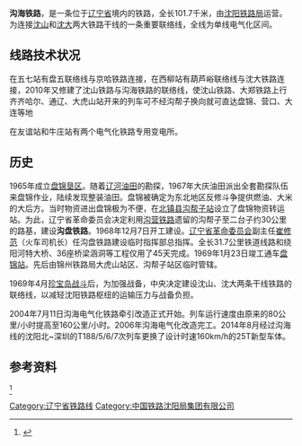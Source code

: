 {{Infobox rail system-route
|box_width=
|rail_name=沟海铁路
|other_name=
|banner_color=
|image=
|imagesize=
|caption=
|system_map=
|mapimage_width=
|map_bgcolor=
|code_name=
|locale={{PRC}}
|service_type=客货两用
|network=
|begin_operation=1971年1月1日
|end_operation=
|operation_note=
|system_length=
|length_in_operation=101.7 km
|total_length=
|line_title=
|lines=
|stations=
|route_title=
|main_route=
|secondary_route=
|branch_route=
|standard=
|main_stations=[[沟帮子站|沟帮子站]]、[[盘锦站|盘锦站]]、[[海城站|海城站]]
|ridership=
|fleet_size=
|max_speed=
|track_gauge=1435毫米（[[标准轨|标准轨]]）
|min_radius=
|max_grade=
|block_signal=
|electrified=
|engine=
|depot=
|operator=
|route_map={{bs-map|inline=1|map=
CONTg~~ ~~ ~~ ~~{{RoutemapRoute|Licon=u|[[沈山铁路|沈山铁路]]往[[山海关站|山海关]]方向}}
HST~~ ~~[[沟帮子站|沟帮子站]]
\ABZgl+l\CONTfq~~ ~~ ~~ ~~{{RoutemapRoute|Licon=r|[[沈山铁路|沈山铁路]]往[[沈阳站|沈阳]]方向}}
CONTgq\ABZg+r\~~ ~~ ~~ ~~{{RoutemapRoute|Licon=l|[[盘五铁路|盘五铁路]]往[[盘锦北站|盘锦北]]方向}}
BST~~8km ~~[[甜水站|甜水站]]~~原名五七
\BST\~~18km ~~[[胡家镇站|胡家镇站]]~~原名工农兵
HST~~24km ~~[[友谊站|友谊站]]
\ABZg+l\CONTfq~~ ~~ ~~ ~~{{RoutemapRoute|Licon=r|[[盘营客运专线|盘营客运专线]]往[[盘锦北站|盘锦北]]方向}}
HST~~31km ~~[[盘锦站|盘锦站]]
\ABZgl\CONTfq~~ ~~ ~~ ~~{{RoutemapRoute|Licon=r|[[盘营客运专线|盘营客运专线]]往[[营口东站|营口东]]方向}}
\eABZgl\exCONTfq~~ ~~ ~~ ~~<s>[[沟营铁路|沟营铁路]]</s>往[[营口|营口]][[河北街道_(营口市)|河北]]{{rmri|r}}
HST~~38km ~~[[渤海站|渤海站]]~~原名冯家屯
CONTgq\ABZgr\~~ ~~ ~~ ~~{{RoutemapRoute|Licon=l|[[金渤铁路|金渤铁路]]往[[金帛湾站|金帛湾]]方向}}
HST~~46km ~~[[新立站|新立站]]~~原名董家街
HST~~54km ~~[[新开站|新开站]]~~原名李家街
HST~~63km ~~[[拉拉屯站|拉拉屯站]]~~原名古城子
HST~~ ~~[[西四站|西四站]]
HST~~ ~~[[牛庄站|牛庄站]]
HST~~ ~~[[中小站|中小站]]
HST~~ ~~[[西柳站|西柳站]]~~原名盖家
CONTgq\ABZgr+r\~~ ~~ ~~ ~~{{RoutemapRoute|Licon=l|[[沈大铁路|沈大铁路]]往[[大连站|大连]]方向}}
HST~~ ~~[[唐王山站|唐王山站]]
HST~~ ~~[[海城站|海城站]]
CONTgq\ABZgr\~~ ~~ ~~ ~~{{RoutemapRoute|Licon=l|[[海岫铁路|海岫铁路]]往[[岫岩站|岫岩]]方向}}
CONTf~~ ~~ ~~ ~~{{RoutemapRoute|Licon=d|[[沈大铁路|沈大铁路]]往[[沈阳北站|沈阳北]]方向}}
}}
}}
'''沟海铁路'''，是一条位于[[辽宁省|辽宁省]]境内的铁路，全长101.7千米，由[[沈阳铁路局|沈阳铁路局]]运营。为连接[[沈山铁路|沈山]]和[[沈大铁路|沈大]]两大铁路干线的一条重要联络线，全线为单线电气化区间。
==线路技术状况==
在五七站有盘五联络线与京哈铁路连接，在西柳站有葫芦峪联络线与沈大铁路连接，2010年又修建了沈山铁路与沟海铁路的联络线，使沈山铁路、大郑铁路上行齐齐哈尔、通辽、大虎山站开来的列车可不经沟帮子换向就可直达盘锦、营口、大连等地

在友谊站和牛庄站有两个电气化铁路专用变电所。
==历史==
1965年成立[[盘锦垦区|盘锦垦区]]。随着[[辽河油田|辽河油田]]的勘探，1967年大庆油田派出全套勘探队伍来盘锦作业，陆续发现整装油田。盘锦被确定为东北地区反修斗争提供燃油、大米的大后方。当时物资进出盘锦极为不便，在[[北镇县|北镇县]][[沟帮子站|沟帮子站]]设立了盘锦物资转运站。为此，辽宁省革命委员会决定利用[[沟营铁路|沟营铁路]]遗留的沟帮子至二台子约30公里的路基，建设'''沟盘铁路'''。1968年12月7日开工建设。[[辽宁省革命委员会|辽宁省革命委员会]]副主任[[崔修范|崔修范]]（火车司机长）任沟盘铁路建设临时指挥部总指挥。全长31.7公里铁道线路和绕阳河特大桥、36座桥梁涵洞等工程仅用了45天完成。1969年1月23日竣工通车[[盘锦站|盘锦站]]。先后由锦州铁路局大虎山站区、沟帮子站区临时管辖。

1969年4月[[珍宝岛战斗|珍宝岛战斗]]后，为加强战备，中央决定建设沈山、沈大两条干线铁路的联络线，以减轻沈阳铁路枢纽的运输压力与战备负担。<!--[[沈阳军区|沈阳军区]]后勤部交通战备部门主持铁路有关单位勘探设计，将原拟大虎山至辽阳线方案确定为西起沟帮子站东至唐王山站（海城站以南第一站）。中央要求1971年春投入使用。

1970年1月，沈阳军区副司令员[[肖全夫|肖全夫]]任沟海铁路工程领导小组和前线工地指挥部负责人，沈阳军区与辽宁省组织驻当地某军、铁道兵第3师、锦州铁路局、沈阳铁路局、盘锦地区民兵师、营口市民兵师等参加建设会战单位有共5万余人，采取边勘测、边设计、边准备、边施工办法，1970年3月1日开工建设盘锦站至海城县唐王山站间盘海铁路，计划1970年7月1日前修通。在盘山镇南建设西辽河主河道、辽河溢洪河道（三岔河）特大桥梁。铁道兵第3师13团负责建设双台子河铁路大桥。工程时间紧、困难多，表现为设计跟不上施工需要；材料供不上施工需要；部队技术水平适应不了施工需要，劳动力满足不了施工需要。4月27日基本完成路基土石方工程。1970年6月盘海铁路全线建成通车。
 
1970年7月1日开始对沟盘区间利用原[[沟营铁路|沟营铁路]]线路改造大修。除三座桥梁外，其余重建：435.7米的西沙河、绕阳河大桥；总长158米的四座中桥；总长431米的34座涵洞、3个站场配套工程，要求1970年12月31日竣工，保证新沟海铁路1971年1月1日胜利通车。1970年8月30日至9月6日在大兴安岭塔河县[[嫩林铁路|嫩林铁路]]的铁道兵第九师第45团第1、2、4营13个线路隧道连、团机关及直属部队2360人陆续开赴盘锦，担负4座中桥1座涵洞和盘锦站施工任务。1970年12月初铁45团提前完成沟海铁路施工，于1970年12月中旬开赴辽西。  -->  

2004年7月11日沟海电气化铁路牵引改造正式开始。列车运行速度由原来的80公里/小时提高至160公里/小时。2006年沟海电气化改造完工。2014年8月经过沟海线的沈阳北~深圳的T188/5/6/7次列车更换了设计时速160km/h的25T新型车体。
==参考资料==
<ref>{{Cite web|title=盘锦和沟海铁路|url=https://www.sohu.com/a/278175891_100211428|accessdate=2020-06-28|author=|date=2018-11-27|format=|publisher=盘锦市人民政府|language=|archive-url=https://web.archive.org/web/20200630184446/https://www.sohu.com/a/278175891_100211428|archive-date=2020-06-30|dead-url=no}}</ref>{{reflist}}

{{沟海铁路}}
{{中国铁路}}


[[Category:辽宁省铁路线|Category:辽宁省铁路线]]
[[Category:中国铁路沈阳局集团有限公司|Category:中国铁路沈阳局集团有限公司]]